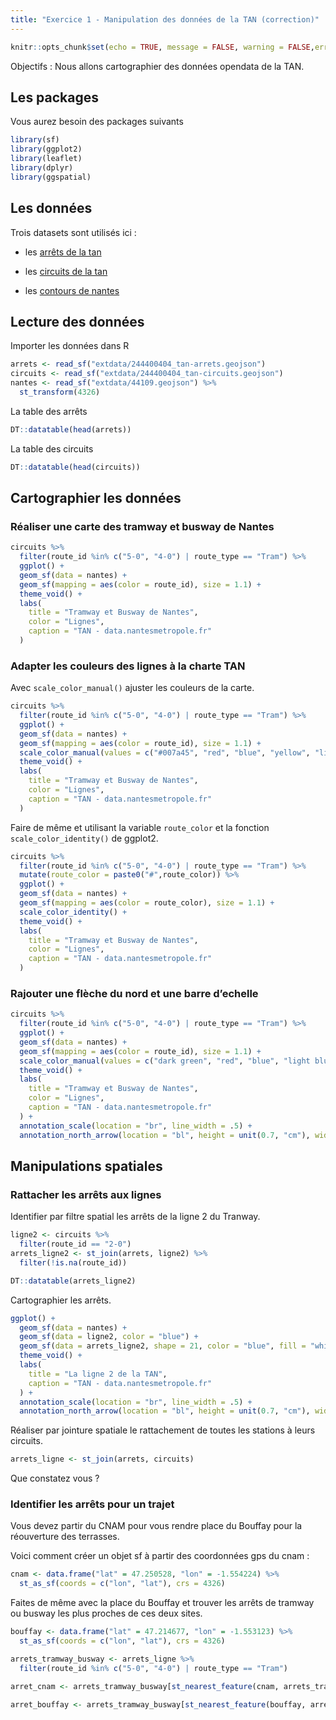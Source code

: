 ```yaml
---
title: "Exercice 1 - Manipulation des données de la TAN (correction)"
---
```


```r
knitr::opts_chunk$set(echo = TRUE, message = FALSE, warning = FALSE,error = FALSE)
```

Objectifs : Nous allons cartographier des données opendata de la TAN.

## Les packages

Vous aurez besoin des packages suivants

```r
library(sf)
library(ggplot2)
library(leaflet)
library(dplyr)
library(ggspatial)
```



## Les données

Trois datasets sont utilisés ici : 

- les [arrêts de la tan](https://data.nantesmetropole.fr/explore/dataset/244400404_tan-arrets/map/?location=10,47.23143,-1.58181&basemap=jawg.streets)

- les [circuits de la tan](https://data.nantesmetropole.fr/explore/dataset/244400404_tan-circuits/map/?disjunctive.route_type&location=10,47.23143,-1.58181&basemap=jawg.streets)

- les [contours de nantes](https://raw.githubusercontent.com/MaelTheuliere/rspatial_exercices/main/extdata/44109.geojson)

## Lecture des données

Importer les données dans R

```r
arrets <- read_sf("extdata/244400404_tan-arrets.geojson")
circuits <- read_sf("extdata/244400404_tan-circuits.geojson")
nantes <- read_sf("extdata/44109.geojson") %>%
  st_transform(4326)
```

La table des arrêts

```r
DT::datatable(head(arrets))
```

La table des circuits

```r
DT::datatable(head(circuits))
```

## Cartographier les données

### Réaliser une carte des tramway et busway de Nantes

```r
circuits %>%
  filter(route_id %in% c("5-0", "4-0") | route_type == "Tram") %>%
  ggplot() +
  geom_sf(data = nantes) +
  geom_sf(mapping = aes(color = route_id), size = 1.1) +
  theme_void() +
  labs(
    title = "Tramway et Busway de Nantes",
    color = "Lignes",
    caption = "TAN - data.nantesmetropole.fr"
  )
```

### Adapter les couleurs des lignes à la charte TAN

Avec `scale_color_manual()` ajuster les couleurs de la carte.

```r
circuits %>%
  filter(route_id %in% c("5-0", "4-0") | route_type == "Tram") %>%
  ggplot() +
  geom_sf(data = nantes) +
  geom_sf(mapping = aes(color = route_id), size = 1.1) +
  scale_color_manual(values = c("#007a45", "red", "blue", "yellow", "light blue")) +
  theme_void() +
  labs(
    title = "Tramway et Busway de Nantes",
    color = "Lignes",
    caption = "TAN - data.nantesmetropole.fr"
  )
```

Faire de même et utilisant la variable `route_color` et la fonction `scale_color_identity()` de ggplot2.

```r
circuits %>%
  filter(route_id %in% c("5-0", "4-0") | route_type == "Tram") %>%
  mutate(route_color = paste0("#",route_color)) %>% 
  ggplot() +
  geom_sf(data = nantes) +
  geom_sf(mapping = aes(color = route_color), size = 1.1) +
  scale_color_identity() +
  theme_void() +
  labs(
    title = "Tramway et Busway de Nantes",
    color = "Lignes",
    caption = "TAN - data.nantesmetropole.fr"
  )
```


### Rajouter une flèche du nord et une barre d'echelle


```r
circuits %>%
  filter(route_id %in% c("5-0", "4-0") | route_type == "Tram") %>%
  ggplot() +
  geom_sf(data = nantes) +
  geom_sf(mapping = aes(color = route_id), size = 1.1) +
  scale_color_manual(values = c("dark green", "red", "blue", "light blue", "yellow")) +
  theme_void() +
  labs(
    title = "Tramway et Busway de Nantes",
    color = "Lignes",
    caption = "TAN - data.nantesmetropole.fr"
  ) +
  annotation_scale(location = "br", line_width = .5) +
  annotation_north_arrow(location = "bl", height = unit(0.7, "cm"), width = unit(0.7, "cm"))
```


## Manipulations spatiales

### Rattacher les arrêts aux lignes

Identifier par filtre spatial les arrêts de la ligne 2 du Tranway.

```r
ligne2 <- circuits %>%
  filter(route_id == "2-0")
arrets_ligne2 <- st_join(arrets, ligne2) %>%
  filter(!is.na(route_id))
```

```r
DT::datatable(arrets_ligne2)
```

Cartographier les arrêts.

```r
ggplot() +
  geom_sf(data = nantes) +
  geom_sf(data = ligne2, color = "blue") +
  geom_sf(data = arrets_ligne2, shape = 21, color = "blue", fill = "white") +
  theme_void() +
  labs(
    title = "La ligne 2 de la TAN",
    caption = "TAN - data.nantesmetropole.fr"
  ) +
  annotation_scale(location = "br", line_width = .5) +
  annotation_north_arrow(location = "bl", height = unit(0.7, "cm"), width = unit(0.7, "cm"))
```

Réaliser par jointure spatiale le rattachement de toutes les stations à leurs circuits. 

```r
arrets_ligne <- st_join(arrets, circuits)
```

Que constatez vous ?

### Identifier les arrêts pour un trajet

Vous devez partir du CNAM pour vous rendre place du Bouffay pour la réouverture des terrasses.

Voici comment créer un objet sf à partir des coordonnées gps du cnam : 

```r
cnam <- data.frame("lat" = 47.250528, "lon" = -1.554224) %>%
  st_as_sf(coords = c("lon", "lat"), crs = 4326)
```

Faites de même avec la place du Bouffay et trouver les arrêts de tramway ou busway les plus proches de ces deux sites.

```r
bouffay <- data.frame("lat" = 47.214677, "lon" = -1.553123) %>%
  st_as_sf(coords = c("lon", "lat"), crs = 4326)
```

```r
arrets_tramway_busway <- arrets_ligne %>%
  filter(route_id %in% c("5-0", "4-0") | route_type == "Tram")

arret_cnam <- arrets_tramway_busway[st_nearest_feature(cnam, arrets_tramway_busway), ]

arret_bouffay <- arrets_tramway_busway[st_nearest_feature(bouffay, arrets_tramway_busway), ]
```
